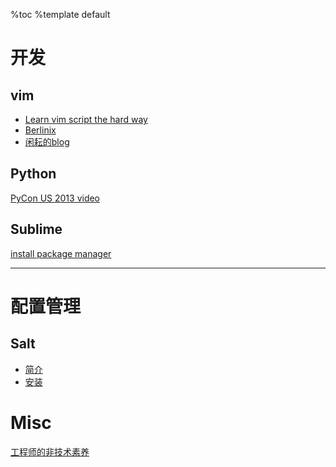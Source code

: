 %toc
%template default

= 开发 =
== vim ==

* [[http://learnvimscriptthehardway.stevelosh.com|Learn vim script the hard way]]
* [[http://www.berlinix.com/vim/vim.php|Berlinix]]
* [[http://wiki.hotoo.me/Vim.html|闲耘的blog]]

== Python ==
[[http://pyvideo.org/category/33/pycon-us-2013|PyCon US 2013 video]]

== Sublime ==
[[./sublime/package_console|install package manager]]

----
= 配置管理 =

== Salt ==
* [[./salt/intro|简介]]
* [[./salt/install|安装]]

= Misc =
[[./工程师的非技术素养|工程师的非技术素养]]

